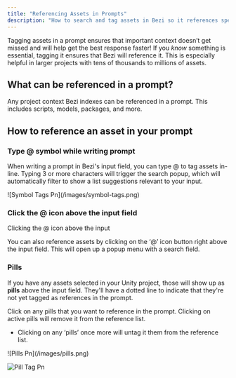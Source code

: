 ```yaml
---
title: "Referencing Assets in Prompts"
description: "How to search and tag assets in Bezi so it references specific context in a task"
---
```


Tagging assets in a prompt ensures that important context doesn’t get missed and will help get the best response faster\! If you _know_ something is essential, tagging it ensures that Bezi will reference it. This is especially helpful in larger projects with tens of thousands to millions of assets.

## What can be referenced in a prompt?

Any project context Bezi indexes can be referenced in a prompt. This includes scripts, models, packages, and more.

## How to reference an asset in your prompt

### Type @ symbol while writing prompt

When writing a prompt in Bezi's input field, you can type @ to tag assets in-line. Typing 3 or more characters will trigger the search popup, which will automatically filter to show a list suggestions relevant to your input.

<Frame>
  ![Symbol Tags Pn](/images/symbol-tags.png)
</Frame>

### Click the @ icon above the input field

Clicking the @ icon above the input 

You can also reference assets by clicking on the ‘@’ icon button right above the input field. This will open up a popup menu with a search field.

### Pills

If you have any assets selected in your Unity project, those will show up as **pills** above the input field. They'll have a dotted line to indicate that they're not yet tagged as references in the prompt. 

Click on any pills that you want to reference in the prompt. Clicking on active pills will remove it from the reference list. 

- Clicking on any ‘pills’ once more will untag it them from the reference list.

<Frame>
  ![Pills Pn](/images/pills.png)

  ![Pill Tag Pn](/images/pill-tag.png)
</Frame>